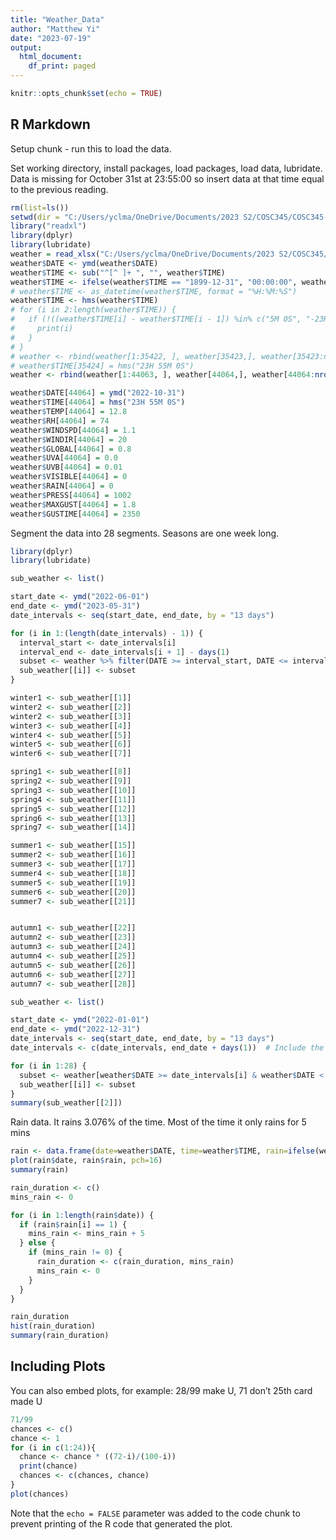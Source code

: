 ```yaml
---
title: "Weather_Data"
author: "Matthew Yi"
date: "2023-07-19"
output:
  html_document:
    df_print: paged
---
```


```r
knitr::opts_chunk$set(echo = TRUE)
```

## R Markdown
Setup chunk - run this to load the data.

Set working directory, install packages, load packages, load data, lubridate.
Data is missing for October 31st at 23:55:00 so insert data at that time equal to the previous reading.

```r
rm(list=ls())
setwd(dir = "C:/Users/yclma/OneDrive/Documents/2023 S2/COSC345/COSC345-Game/data")
library("readxl") 
library(dplyr)
library(lubridate)
weather = read_xlsx("C:/Users/yclma/OneDrive/Documents/2023 S2/COSC345/COSC345-Game/data/Weather_Data.xlsx")
weather$DATE <- ymd(weather$DATE)
weather$TIME <- sub("^[^ ]+ ", "", weather$TIME)
weather$TIME <- ifelse(weather$TIME == "1899-12-31", "00:00:00", weather$TIME)
# weather$TIME <- as_datetime(weather$TIME, format = "%H:%M:%S")
weather$TIME <- hms(weather$TIME)
# for (i in 2:length(weather$TIME)) {
#   if (!((weather$TIME[i] - weather$TIME[i - 1]) %in% c("5M 0S", "-23H -55M 0S", "1H -55M 0S"))) {
#     print(i)
#   }
# }
# weather <- rbind(weather[1:35422, ], weather[35423,], weather[35423:nrow(weather), ])
# weather$TIME[35424] = hms("23H 55M 0S")
weather <- rbind(weather[1:44063, ], weather[44064,], weather[44064:nrow(weather), ])

weather$DATE[44064] = ymd("2022-10-31")
weather$TIME[44064] = hms("23H 55M 0S")
weather$TEMP[44064] = 12.8
weather$RH[44064] = 74
weather$WINDSPD[44064] = 1.1
weather$WINDIR[44064] = 20
weather$GLOBAL[44064] = 0.8
weather$UVA[44064] = 0.0
weather$UVB[44064] = 0.01
weather$VISIBLE[44064] = 0
weather$RAIN[44064] = 0
weather$PRESS[44064] = 1002
weather$MAXGUST[44064] = 1.8
weather$GUSTIME[44064] = 2350
```

Segment the data into 28 segments. Seasons are one week long.

```r
library(dplyr)
library(lubridate)

sub_weather <- list()

start_date <- ymd("2022-06-01")
end_date <- ymd("2023-05-31")
date_intervals <- seq(start_date, end_date, by = "13 days")

for (i in 1:(length(date_intervals) - 1)) {
  interval_start <- date_intervals[i]
  interval_end <- date_intervals[i + 1] - days(1)
  subset <- weather %>% filter(DATE >= interval_start, DATE <= interval_end)
  sub_weather[[i]] <- subset
}

winter1 <- sub_weather[[1]]
winter2 <- sub_weather[[2]]
winter2 <- sub_weather[[3]]
winter3 <- sub_weather[[4]]
winter4 <- sub_weather[[5]]
winter5 <- sub_weather[[6]]
winter6 <- sub_weather[[7]]

spring1 <- sub_weather[[8]]
spring2 <- sub_weather[[9]]
spring3 <- sub_weather[[10]]
spring4 <- sub_weather[[11]]
spring5 <- sub_weather[[12]]
spring6 <- sub_weather[[13]]
spring7 <- sub_weather[[14]]

summer1 <- sub_weather[[15]]
summer2 <- sub_weather[[16]]
summer3 <- sub_weather[[17]]
summer4 <- sub_weather[[18]]
summer5 <- sub_weather[[19]]
summer6 <- sub_weather[[20]]
summer7 <- sub_weather[[21]]


autumn1 <- sub_weather[[22]]
autumn2 <- sub_weather[[23]]
autumn3 <- sub_weather[[24]]
autumn4 <- sub_weather[[25]]
autumn5 <- sub_weather[[26]]
autumn6 <- sub_weather[[27]]
autumn7 <- sub_weather[[28]]
```


```r
sub_weather <- list()

start_date <- ymd("2022-01-01")
end_date <- ymd("2022-12-31")
date_intervals <- seq(start_date, end_date, by = "13 days")
date_intervals <- c(date_intervals, end_date + days(1))  # Include the end date in the intervals

for (i in 1:28) {
  subset <- weather[weather$DATE >= date_intervals[i] & weather$DATE < date_intervals[i + 1], ]
  sub_weather[[i]] <- subset
}
summary(sub_weather[[2]])
```


Rain data. It rains 3.076% of the time. Most of the time it only rains for 5 mins
```r
rain <- data.frame(date=weather$DATE, time=weather$TIME, rain=ifelse(weather$RAIN == 0, 0, 1))
plot(rain$date, rain$rain, pch=16)
summary(rain)

rain_duration <- c()
mins_rain <- 0

for (i in 1:length(rain$date)) {
  if (rain$rain[i] == 1) {
    mins_rain <- mins_rain + 5
  } else {
    if (mins_rain != 0) {
      rain_duration <- c(rain_duration, mins_rain)
      mins_rain <- 0
    }
  }
}

rain_duration
hist(rain_duration)
summary(rain_duration)
```

## Including Plots

You can also embed plots, for example:
28/99 make U, 71 don't
25th card made U
```r
71/99
chances <- c()
chance <- 1
for (i in c(1:24)){
  chance <- chance * ((72-i)/(100-i))
  print(chance)
  chances <- c(chances, chance)
}
plot(chances)
```

Note that the `echo = FALSE` parameter was added to the code chunk to prevent printing of the R code that generated the plot.

